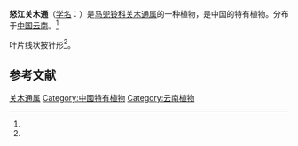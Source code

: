 {{Speciesbox
| status = 
| status_system = 
| image =
| genus = Isotrema
| species = salweenense
| authority =  (C. Y. Cheng & J. S. Ma) X. X. Zhu, S. Liao & J. S. Ma
| synonyms = 
* 怒江马兜铃 ''Aristolochia salweenensis'' C. Y. Cheng & J. S. Ma
| synonyms_ref = <ref name="biods.2019183">{{cite journal |last1=Xinxin |first1=Zhu |last2=Jun |first2=Wang |last3=Shuai |first3=Liao |last4=Jinshuang |first4=Ma |title=Synopsis of Aristolochia L. and Isotrema Raf. (Aristolochiaceae) in China |journal=Biodiversity Science |date=2019-10-20 |volume=27 |issue=10 |pages=1143 |doi=10.17520/biods.2019183}}</ref>
}}

'''怒江关木通'''（[[学名|学名]]：{{lang|la|''Isotrema salweenense''}}）是[[马兜铃科|马兜铃科]][[关木通属|关木通属]]的一种植物，是中国的特有植物。分布于[[中国|中国]][[云南|云南]]。<ref name="biods.2019183" />

叶片线状披针形<ref name="biods.2019183" />。

==参考文献==
{{reflist}}

{{Taxonbar|from=Q89020559}}
[[Category:关木通属|关木通属]]
[[Category:中國特有植物|Category:中國特有植物]]
[[Category:云南植物|Category:云南植物]]
{{植物小作品}}